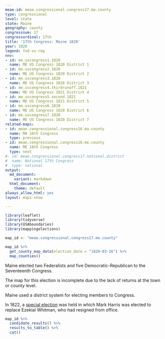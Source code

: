 ```yaml
---
meae-id: meae.congressional.congress17.me.county
type: congressional
level: state
state: Maine
geography: county
congressnum: 17
congressordinal: 17th
title: '17th Congress: Maine 1820'
year: 1820
legend: fed-vs-rep
nnv:
- id: me.uscongress1.1820
  name: ME US Congress 1820 District 1
- id: me.uscongress2.1820
  name: ME US Congress 1820 District 2
- id: me.uscongress3.1820
  name: ME US Congress 1820 District 3
- id: me.uscongress4.thirdrunoff.1821
  name: ME US Congress 1821 District 4
- id: me.uscongress5.second.1821
  name: ME US Congress 1821 District 5
- id: me.uscongress6.1820
  name: ME US Congress 1820 District 6
- id: me.uscongress7.1820
  name: ME US Congress 1820 District 7
related-maps:
- id: meae.congressional.congress16.ma.county
  name: MA 16th Congress
  type: previous
- id: meae.congressional.congress18.me.county
  name: ME 18th Congress
  type: next
#- id: meae.congressional.congress17.national.district
#  name: National 17th Congress
#  type: national
output:
  md_document:
    variant: markdown
  html_document:
    theme: default
always_allow_html: yes
layout: maps-show

---
```


```r
library(leaflet)
library(tidyverse)
library(USAboundaries)
library(mappingelections)

map_id <- "meae.congressional.congress17.me.county"
```

<div class="map">

```r
map_id %>%
  get_county_map_data(election_date = "1820-03-16") %>%
  map_counties()
```

</div>

Maine elected two Federalists and five Democratic-Republican to the Seventeenth Congress.

The map for this election is incomplete due to the lack of returns at the town or county level.

Maine used a district system for electing members to Congress. 

In 1822, a [special election](https://elections.lib.tufts.edu/catalog/tufts:me.uscongress2.1822) was held in which Mark Harris was elected to replace Ezekial Whitman, who had resigned from office.

<div class="results-table">

```r
map_id %>%
  candidate_results() %>%
  results_to_table() %>%
  cat()
```

</div>
